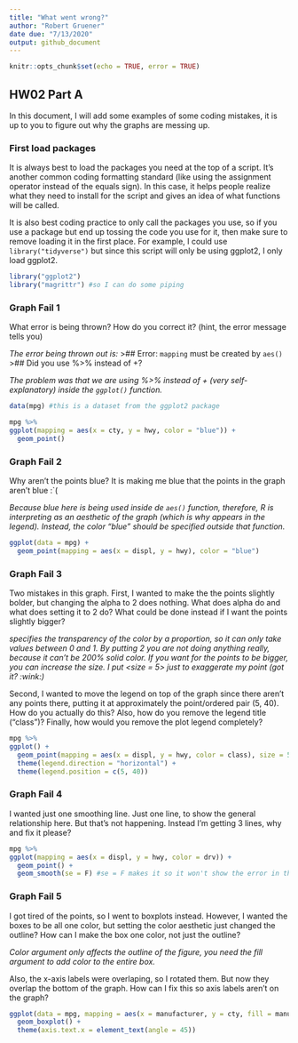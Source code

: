 ---
title: "What went wrong?"
author: "Robert Gruener"
date due: "7/13/2020"
output: github_document
---

```{r setup, include=TRUE}
knitr::opts_chunk$set(echo = TRUE, error = TRUE)
```

## HW02 Part A

In this document, I will add some examples of some coding mistakes, it is up to you to figure out why the graphs are messing up. 

### First load packages

It is always best to load the packages you need at the top of a script. It's another common coding formatting standard (like using the assignment operator instead of the equals sign). In this case, it helps people realize what they need to install for the script and gives an idea of what functions will be called. 

It is also best coding practice to only call the packages you use, so if you use a package but end up tossing the code you use for it, then make sure to remove loading it in the first place. For example, I could use `library("tidyverse")` but since this script will only be using ggplot2, I only load ggplot2.

```{r load libraries}
library("ggplot2")
library("magrittr") #so I can do some piping
```


### Graph Fail 1

What error is being thrown? How do you correct it? (hint, the error message tells you)

*The error being thrown out is:*
>\#\# Error: `mapping` must be created by `aes()`
>\#\# Did you use %>% instead of +?

*The problem was that we are using %>% instead of + (very self-explanatory) inside the `ggplot()` function.*

```{r}
data(mpg) #this is a dataset from the ggplot2 package

mpg %>%
ggplot(mapping = aes(x = cty, y = hwy, color = "blue")) +
  geom_point()

```

### Graph Fail 2
Why aren't the points blue? It is making me blue that the points in the graph aren't blue :`(

*Because blue here is being used inside de `aes()` function, therefore, R is interpreting as an aesthetic of the graph (which is why appears in the legend). Instead, the color "blue" should be specified outside that function.*

```{r}
ggplot(data = mpg) + 
  geom_point(mapping = aes(x = displ, y = hwy), color = "blue")

```



### Graph Fail 3
Two mistakes in this graph. First, I wanted to make the the points slightly bolder, but changing the alpha to 2 does nothing. What does alpha do and what does setting it to 2 do? What could be done instead if I want the points slightly bigger? 

*<alpha> specifies the transparency of the color by a proportion, so it can only take values between 0 and 1. By putting 2 you are not doing anything really, because it can't be 200% solid color. If you want for the points to be bigger, you can increase the size. I put <size = 5> just to exaggerate my point (got it? :wink:)*

Second, I wanted to move the legend on top of the graph since there aren't any points there, putting it at approximately the point/ordered pair (5, 40). How do you actually do this? Also, how do you remove the legend title ("class")? Finally, how would you remove the plot legend completely?



```{r}
mpg %>% 
ggplot() + 
  geom_point(mapping = aes(x = displ, y = hwy, color = class), size = 5) + 
  theme(legend.direction = "horizontal") + 
  theme(legend.position = c(5, 40))

```

### Graph Fail 4
I wanted just one smoothing line. Just one line, to show the general relationship here. But that's not happening. Instead I'm getting 3 lines, why and fix it please?

```{r}
mpg %>% 
ggplot(mapping = aes(x = displ, y = hwy, color = drv)) + 
  geom_point() + 
  geom_smooth(se = F) #se = F makes it so it won't show the error in the line of fit
```

### Graph Fail 5
I got tired of the points, so I went to boxplots instead. However, I wanted the boxes to be all one color, but setting the color aesthetic just changed the outline? How can I make the box one color, not just the outline? 

*Color argument only affects the outline of the figure, you need the fill argument to add color to the entire box.*

Also, the x-axis labels were overlaping, so I rotated them. But now they overlap the bottom of the graph. How can I fix this so axis labels aren't on the graph?


```{r}
ggplot(data = mpg, mapping = aes(x = manufacturer, y = cty, fill = manufacturer)) + 
  geom_boxplot() + 
  theme(axis.text.x = element_text(angle = 45))
```



